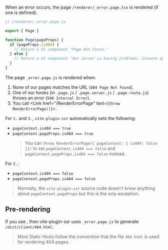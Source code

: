 
When an error occurs, the page `/renderer/_error.page.tsx` is rendered (if one is defined).

```js
// /renderer/_error.page.js

export { Page }

function Page(pageProps) {
  if (pageProps.is404) {
    // Return a UI component "Page Not Found."
  } else {
    // Return a UI component "Our server is having problems. Sincere apologies. Try again later."
  }
}
```

The page `_error.page.js` is rendered when:
 1. None of our pages matches the URL (`404 Page Not Found`).
 2. One of our hooks (in `.page.js` / `.page.server.js` / `.page.route.js`) throws an error (`500 Internal Error`).
 3. You call <Link href="/RenderErrorPage" text={<code>throw RenderErrorPage()</code>}></Link>.

For `1.` and `3.`, `vite-plugin-ssr` automatically sets the following:
 - `pageContext.is404 === true`
 - `pageContext.pageProps.is404 === true`
    > You can `throw RenderErrorPage({ pageContext: { is404: false }})` to set `pageContext.is404 === false` and `pageContext.pageProps.is404 === false` instead.

For `2.`:
 - `pageContext.is404 === false`
 - `pageContext.pageProps.is404 === false`

> Normally, the `vite-plugin-ssr` source code doesn't know anything about `pageContext.pageProps` but this is the only exception.


## Pre-rendering

If you use <Link text="pre-rendering" href="/pre-rendering" />, then vite-plugin-ssr uses `_error.page.js` to generate `/dist/client/404.html`.

> Most Static Hosts follow the convention that the file `404.html` is used for rendering 404 pages.
